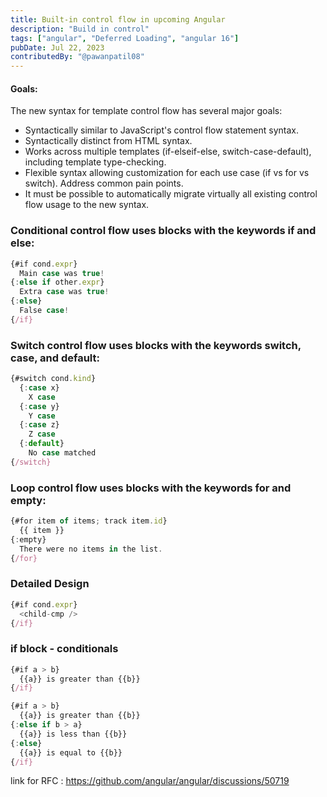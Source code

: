 ```yaml
---
title: Built-in control flow in upcoming Angular
description: "Build in control"
tags: ["angular", "Deferred Loading", "angular 16"]
pubDate: Jul 22, 2023
contributedBy: "@pawanpatil08"
---
```


#### Goals:

The new syntax for template control flow has several major goals:

- Syntactically similar to JavaScript's control flow statement syntax.
- Syntactically distinct from HTML syntax.
- Works across multiple templates (if-elseif-else, switch-case-default), including template type-checking.
- Flexible syntax allowing customization for each use case (if vs for vs switch).
  Address common pain points.
- It must be possible to automatically migrate virtually all existing control flow usage to the new syntax.

### Conditional control flow uses blocks with the keywords if and else:

```typescript
{#if cond.expr}
  Main case was true!
{:else if other.expr}
  Extra case was true!
{:else}
  False case!
{/if}
```

### Switch control flow uses blocks with the keywords switch, case, and default:

```typescript
{#switch cond.kind}
  {:case x}
    X case
  {:case y}
    Y case
  {:case z}
    Z case
  {:default}
    No case matched
{/switch}
```

### Loop control flow uses blocks with the keywords for and empty:

```typescript
{#for item of items; track item.id}
  {{ item }}
{:empty}
  There were no items in the list.
{/for}
```

### Detailed Design

```typescript
{#if cond.expr}
  <child-cmp />
{/if}
```

### if block - conditionals

```typescript
{#if a > b}
  {{a}} is greater than {{b}}
{/if}
```

```typescript
{#if a > b}
  {{a}} is greater than {{b}}
{:else if b > a}
  {{a}} is less than {{b}}
{:else}
  {{a}} is equal to {{b}}
{/if}
```

link for RFC : https://github.com/angular/angular/discussions/50719
